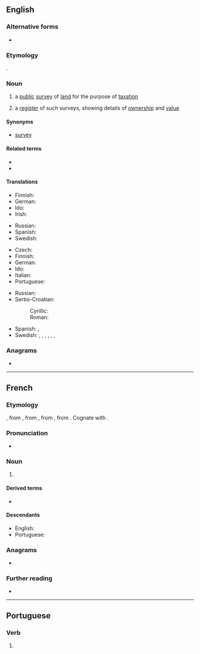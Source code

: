 ==English==
{{wikipedia}}

===Alternative forms===
* {{l|en|cadaster}} {{qualifier|rare}}

===Etymology===
{{bor|en|fr|cadastre}}.

===Noun===
{{en-noun}}

# {{lb|en|cartography}} a [[public]] [[survey]] of [[land]] for the purpose of [[taxation]]
# a [[register]] of such surveys, showing details of [[ownership]] and [[value]]

====Synonyms====
* {{sense|public survey of land}} {{l|en|cadastral}} [[survey]]

====Related terms====
* {{l|en|cadastral}}
* {{l|en|cadastrally}}

====Translations====
{{trans-top|(cartography) a public survey of land}}
* Finnish: {{t|fi|kiinteistötoimitus}}
* German: {{t+|de|Kataster|n}}
* Ido: {{t+|io|kadastro}}
* Irish: {{t-check|ga|cadastar|m}}
{{trans-mid}}
* Russian: {{t+|ru|када́стр|m}}
* Spanish: {{t+|es|catastro|m}}
* Swedish: {{t|sv|katastermätning|c}}
{{trans-bottom}}

{{trans-top|register}}
* Czech: {{t|cs|katastr|m}}
* Finnish: {{t|fi|kiinteistörekisteri}}
* German: {{t+|de|Katasteramt|n}}
* Ido: {{t+|io|kadastro}}
* Italian: {{t+|it|catasto|m}}
* Portuguese: {{t+|pt|cadastro}}
{{trans-mid}}
* Russian: {{t+|ru|када́стр|m}}
* Serbo-Croatian:
*: Cyrillic: {{t|sh|катастар|m|sc=Cyrl}}
*: Roman: {{t+|sh|katastar|m}}
* Spanish: {{t+|es|catastro|m}}, {{t|es|registro de bienes raíces|m}}
* Swedish: {{t|sv|jordebok|c}}, {{t+|sv|matrikel|c}}, {{t|sv|kataster|c}}, {{t+|sv|mantalslängd|c}}, {{t|sv|fastighetsregister|n}}, {{t|sv|katasterkarta|c}}, {{t|sv|lantmäterikarta|c}}
{{trans-bottom}}

===Anagrams===
* {{l|en|cadaster}}

----

==French==

===Etymology===
{{bor|fr|oc|cathastre}}, from {{der|fr|it|catasto}}, from {{der|fr|vec|catastico}}, from {{der|fr|gkm|κατάστιχον||line by line}}, from {{der|fr|grc|στίχος||line, row}}. Cognate with {{cog|es|catastro}}.

===Pronunciation===
* {{IPA|/ka.dastʁ/|lang=fr}}

===Noun===
{{fr-noun|m}}

# {{l|en|cadastre}} {{gloss|a register showing details of land ownership and value}}

====Derived terms====
* {{l|fr|cadastral}}

====Descendants====
* English: {{l|en|cadastre}}
* Portuguese: {{l|pt|cadastro}}

===Anagrams===
* {{l|fr|cadrâtes}}

===Further reading===
* {{R:TLFi}}

----
==Portuguese==

===Verb===
{{pt-verb-form}}
# {{pt-verb-form-of|cadastrar}}
{{rfc-auto}}